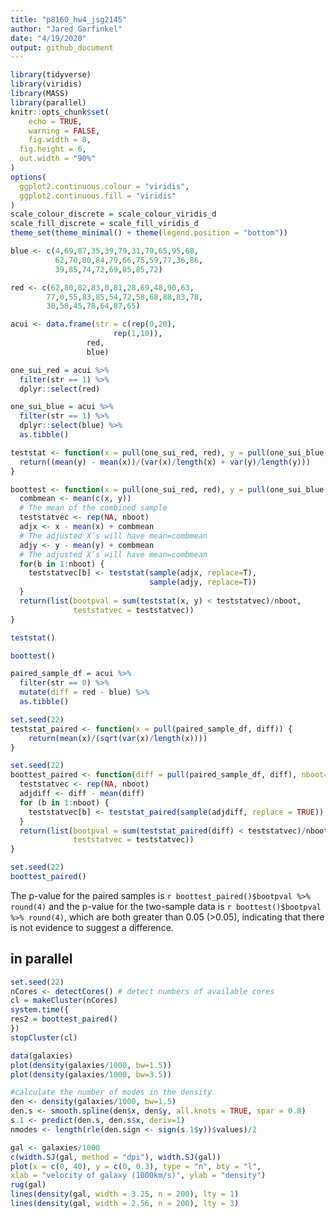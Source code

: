 ```yaml
---
title: "p8160_hw4_jsg2145"
author: "Jared Garfinkel"
date: "4/19/2020"
output: github_document
---
```


```r
library(tidyverse)
library(viridis)
library(MASS)
library(parallel)
knitr::opts_chunk$set(
	echo = TRUE,
	warning = FALSE,
	fig.width = 8, 
  fig.height = 6,
  out.width = "90%"
)
options(
  ggplot2.continuous.colour = "viridis",
  ggplot2.continuous.fill = "viridis"
)
scale_colour_discrete = scale_colour_viridis_d
scale_fill_discrete = scale_fill_viridis_d
theme_set(theme_minimal() + theme(legend.position = "bottom"))
```

```r
blue <- c(4,69,87,35,39,79,31,79,65,95,68,
          62,70,80,84,79,66,75,59,77,36,86,
          39,85,74,72,69,85,85,72)

red <- c(62,80,82,83,0,81,28,69,48,90,63,
        77,0,55,83,85,54,72,58,68,88,83,78,
        30,58,45,78,64,87,65)

acui <- data.frame(str = c(rep(0,20),
                       rep(1,10)),
                 red,
                 blue)
```

```r
one_sui_red = acui %>% 
  filter(str == 1) %>% 
  dplyr::select(red)

one_sui_blue = acui %>% 
  filter(str == 1) %>% 
  dplyr::select(blue) %>% 
  as.tibble()
```

```r
teststat <- function(x = pull(one_sui_red, red), y = pull(one_sui_blue, blue)) {
  return((mean(y) - mean(x))/(var(x)/length(x) + var(y)/length(y)))
}

boottest <- function(x = pull(one_sui_red, red), y = pull(one_sui_blue, blue), nboot = 200) {
  combmean <- mean(c(x, y))
  # The mean of the combined sample
  teststatvec <- rep(NA, nboot)
  adjx <- x - mean(x) + combmean
  # The adjusted X’s will have mean=combmean
  adjy <- y - mean(y) + combmean
  # The adjusted X’s will have mean=combmean
  for(b in 1:nboot) {
    teststatvec[b] <- teststat(sample(adjx, replace=T),
                               sample(adjy, replace=T))
  }
  return(list(bootpval = sum(teststat(x, y) < teststatvec)/nboot, 
              teststatvec = teststatvec))
}
```



```r
teststat()

boottest()
```

```r
paired_sample_df = acui %>% 
  filter(str == 0) %>% 
  mutate(diff = red - blue) %>%
  as.tibble()
```

```r
set.seed(22)
teststat_paired <- function(x = pull(paired_sample_df, diff)) {
    return(mean(x)/(sqrt(var(x)/length(x))))
}

set.seed(22)
boottest_paired <- function(diff = pull(paired_sample_df, diff), nboot=200) {
  teststatvec <- rep(NA, nboot)
  adjdiff <- diff - mean(diff)
  for (b in 1:nboot) {
    teststatvec[b] <- teststat_paired(sample(adjdiff, replace = TRUE))
  }
  return(list(bootpval = sum(teststat_paired(diff) < teststatvec)/nboot, 
              teststatvec = teststatvec))
}

set.seed(22)
boottest_paired()
```


The p-value for the paired samples is `r boottest_paired()$bootpval %>% round(4)` and the p-value for the two-sample data is `r boottest()$bootpval %>% round(4)`, which are both greater than 0.05 (>0.05), indicating that there is not evidence to suggest a difference.

## in parallel

```r
set.seed(22)
nCores <- detectCores() # detect numbers of available cores 
cl = makeCluster(nCores)
system.time({
res2 = boottest_paired()
})
stopCluster(cl)
```


```r
data(galaxies)
plot(density(galaxies/1000, bw=1.5))
plot(density(galaxies/1000, bw=3.5))
```

```r
#calculate the number of modes in the density
den <- density(galaxies/1000, bw=1.5)
den.s <- smooth.spline(den$x, den$y, all.knots = TRUE, spar = 0.8)
s.1 <- predict(den.s, den.s$x, deriv=1)
nmodes <- length(rle(den.sign <- sign(s.1$y))$values)/2
```

```r
gal <- galaxies/1000
c(width.SJ(gal, method = "dpi"), width.SJ(gal))
plot(x = c(0, 40), y = c(0, 0.3), type = "n", bty = "l",
xlab = "velocity of galaxy (1000km/s)", ylab = "density")
rug(gal)
lines(density(gal, width = 3.25, n = 200), lty = 1)
lines(density(gal, width = 2.56, n = 200), lty = 3)
```





